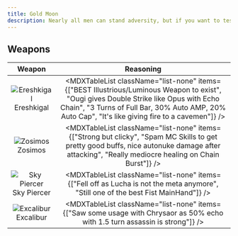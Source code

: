 ```yaml
---
title: Gold Moon
description: Nearly all men can stand adversity, but if you want to test a man's character, give him Ereshkigal.
---
```


## Weapons

<div className="[&_td]:align-middle w-full [&_img]:my-2 [&_img]:min-w-[112px] md:[&_img]:w-[206px] [&_img]:m-auto">

|                       Weapon                       |                                                                                                                  Reasoning                                                                                                                  |
| :------------------------------------------------: | :-----------------------------------------------------------------------------------------------------------------------------------------------------------------------------------------------------------------------------------------: |
|  ![Ereshkigal](/weapon/1040315100.webp)Ereshkigal  | <MDXTableList className="list-none" items={["BEST Illustrious/Luminous Weapon to exist", "Ougi gives Double Strike like Opus with Echo Chain", "3 Turns of Full Bar, 30% Auto AMP, 20% Auto Cap", "It's like giving fire to a cavemen"]} /> |
|     ![Zosimos](/weapon/1040420000.webp)Zosimos     |                       <MDXTableList className="list-none" items={["Strong but clicky", "Spam MC Skills to get pretty good buffs, nice autonuke damage after attacking", "Really mediocre healing on Chain Burst"]} />                       |
| ![Sky Piercer](/weapon/1040604900.webp)Sky Piercer |                                                     <MDXTableList className="list-none" items={["Fell off as Lucha is not the meta anymore", "Still one of the best Fist MainHand"]} />                                                     |
|   ![Excalibur](/weapon/1040007900.webp)Excalibur   |                                                        <MDXTableList className="list-none" items={["Saw some usage with Chrysaor as 50% echo with 1.5 turn assassin is strong"]} />                                                         |

</div>
